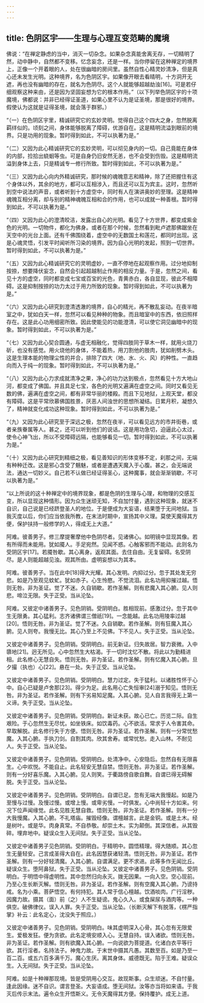 ```yaml
---
---
---
```

title: 色阴区宇——生理与心理互变范畴的魔境
---




佛说：“在禅定静虑的当中，消灭一切杂念。如果杂念真能舍离无存，一切精明了然，动中静中，自然都不变移。忆念妄念，还是一样。当你停留在这种禅定的境界上，正像一个开着眼的人，处在很幽暗的房间里。虽然自性心精灵妙清净，但是真心还未发生光明。这种境界，名为色阴区宇。如果像开眼去看晴明，十方洞开无遮，再也没有幽暗的存在，就名为色阴尽。这个人就能够超越劫浊[16]。可是若仔细观察这种来由，还是因为坚固妄想为它的根本作用。”（以下列举色阴区宇的十项魔境，佛都说：并非已经得证圣道，如果心里不认为是证圣境，那是很好的境界。假使认为这就是证得圣境，就会落于群邪。）

“（一）在色阴区宇里，精诚研究它的玄妙灵明。觉得自己这个四大之身，忽然脱离羁绊似的。顷刻之间，身体能够脱离了障碍，优游自在。这是精明流溢到眼前的境界。只是功用的现象。暂时得到如此，不可以执著为是。”

“（二）又因为此心精诚研究它的玄妙灵明，可以彻见身内的一切。自己竟能在身体的内部，捡拾出蛲蛔等虫。可是自身仍旧安然无恙，也不会受到伤毁。这是精明流溢到身体上去，只是精诚专一修行所致。暂时得到如此，不可以执著为是。”

“（三）又因为此心向内外精诚研究，那时候的魂魄意志和精神，除了还把握住有这个身体以外，其余的地方，都可以互相涉入，而且还可以互为宾主。这时，忽然听到空中说法的声音，或者听到十方虚空中，同时有人在演讲奥妙的至理。这是精神魂魄互相分离，却与别的精神魂魄互相和合的作用，也可以成就一种善根。暂时得到如此，不可以执著为是。”

“（四）又因为此心的澄清皎洁，发露出自心的光明。看见了十方世界，都变成紫金色的光明。一切物件，都化为佛身。或者在那个时候，忽然看到毗卢遮那佛踞坐在天空中的光台上面。还有千佛围绕着，虚空中的无数国土和莲花，都同时出现。这是心魂灵悟，引发平时闻听所习染的境界。因为自心光明的发起，照到一切世界。暂时得到如此，不可以执著为是。”

“（五）又因为此心精诚研究它的灵明虚妙，一直不停地在起观察作用。过分地抑制按捺，想要降伏妄念，自然会引起超越制止作用的相反力量。于是，忽然之间，看见十方的虚空，同时都变成七宝或百宝的光色，青黄赤白，各自显现，彼此不相障碍。这是抑制按捺的功力太过于用力所致的现象。暂时得到如此，不可以执著为是。”

“（六）又因为此心研究到澄清透澈的境界，自心的精光，再不散乱妄动。在夜半暗室之中，犹如白天一样，忽然可以看见种种的物象。而且暗室中的东西，依旧照样存在。这是此心功用细密所致。因此使能见的功能澄清，可以使它洞见幽暗中的现象。暂时得到如此，不可以执著为是。”

“（七）又因为此心契合圆通，与虚无相融化，觉得四肢同于草木一样，就用火烧刀斫，也没有感觉。用火烧他的身体，不能着热，用刀割他的肢肉，犹如削劈木头。这是生理本能的物理尘性的并合，排除了四大（地、水、火、风）的种性。一直趋向而入于纯一的现象。暂时得到如此，不可以执著为是。”

“（八）又因为此心力求成就清净之果，净心的功力达到极点，忽然看见十方大地山河，都变成了佛国。并且具足七宝，各色的光明又遍满在虚空之间。同时又看见无数的佛，遍满在虚空之间，都有非常华丽的楼殿。而且下见地狱，上观天堂，都没有障碍。这是平常欣慕佛国胜景，厌恶人间浊世的思想所凝结。日累月积，凝想久了，精神就变化成功这种现象。暂时得到如此，不可以执著为是。”

“（九）又因为此心研究至于深远之极，忽然在夜半，可以看见远方的市井街巷，或者亲族眷属等人。甚之，还可以听到他们的说话。这是用功急切，迫逼此心太过，使令心神飞出，所以不受障碍远隔，也能够看见一切。暂时得到如此，不可以执著为是。”

“（十）又因为此心研究到精细之极，看见善知识的形体变移不定，刹那之间，无端有种种迁改。这是邪心含受了魑魅，或者是遭遇天魔入于心腹。甚之，会无端说法，通达一切妙义。自己若不认做已经证得圣心，这种魔事，就会渐渐销歇，不可以执著为是。”

“以上所说的这十种禅定中的境界现象，都是色阴的生理与心理，和物理的交感互变，所以显现这种情形。因为众生迷顽无知，不自加忖量，遇到这种现象，就迷不自识，自己说是已经跻登圣人的地位。于是便成为大妄语，结果堕于无间地狱。当我灭度以后，你们应当依我所教，在末法时期中，宣扬其中义理。莫使天魔得其方便，保护扶持一般修学的人，得成无上大道。”

阿难。彼善男子。修三摩提奢摩他中色阴尽者。见诸佛心。如明镜中显现其像。若有所得而未能用。犹如魇人。手足宛然。见闻不惑。心触客邪而不能动。此则名为受阴区宇[17]。若魇咎歇。其心离身。返观其面。去住自由。无复留碍。名受阴尽。是人则能超越见浊。观其所由。虚明妄想以为其本。

阿难。彼善男子。当在此中[18]得大光耀。其心发明。内抑过分。忽于其处发无穷悲。如是乃至观见蚊虻。犹如赤子。心生怜愍。不觉流泪。此名功用抑摧过越。悟则无咎。非为圣证。觉了不迷。久自销歇。若作圣解。则有悲魔入其心腑。见人则悲。啼泣无限。失于正受。当从沦坠。

阿难。又彼定中诸善男子。见色阴销。受阴明白。胜相现前。感激过分。忽于其中生无限勇。其心猛利。志齐诸佛谓三僧祇[19]。一念能越。此名功用陵率过越[20]。悟则无咎。非为圣证。觉了不迷。久自销歇。若作圣解。则有狂魔入其心腑。见人则夸。我慢无比。其心乃至上不见佛。下不见人。失于正受。当从沦坠。

又彼定中诸善男子。见色阴销。受阴明白。前无新证。归失故居。智力衰微。入中隳地[21]。迥无所见。心中忽然生大枯渴。于一切时沈忆不散。将此以为勤精进相。此名修心无慧自失。悟则无咎。非为圣证。若作圣解。则有忆魔入其心腑。旦夕撮（执也）心[22]。悬在一处。失于正受。当从沦坠。

又彼定中诸善男子。见色阴销。受阴明白。慧力过定。失于猛利。以诸胜性怀于心中。自心已疑是卢舍那[23]。得少为足。此名用心亡失恒审[24]溺于知见。悟则无咎。非为圣证。若作圣解。则有下劣易知足魔。入其心腑。见人自言我得无上第一义谛。失于正受。当从沦坠。

又彼定中诸善男子。见色阴销。受阴明白。新证未获。故心已亡。历览二际。自生艰险。于心忽然生无尽忧。如坐铁床。如饮毒药。心不欲活。常求于人令害其命。早取解脱。此名修行失于方便。悟则无咎。非为圣证。若作圣解。则有一分常忧愁魔。入其心腑。手执刀剑。自割其肉。欣其舍寿。或常忧愁。走入山林。不耐见人。失于正受。当从沦坠。

又彼定中诸善男子。见色阴销。受阴明白。处清净中。心安隐后。忽然自有无限喜生。心中欢悦。不能自止。此名轻安无慧自禁。悟则无咎。非为圣证。若作圣解。则有一分好喜乐魔。入其心腑。见人则笑。于衢路傍自歌自舞。自谓已得无碍解脱。失于正受。当从沦坠。

又彼定中诸善男子。见色阴销。受阴明白。自谓已足。忽有无端大我慢起。如是乃至慢与过慢。及慢过慢。或增上慢。或卑劣慢。一时俱发。心中尚轻十方如来。何况下位声闻缘觉。此名见胜无慧自救。悟则无咎。非为圣证。若作圣解。则有一分大我慢魔。入其心腑。不礼塔庙。摧毁经像。谓檀越言。此是金铜。或是土木。经是树叶。或是华。肉身真常。不自恭敬。却崇土木。实为颠倒。其深信者。从其毁碎。埋弃地中。疑误众生入无间狱。失于正受。当从沦坠。

又彼定中诸善男子见色阴销。受阴明白。于精明中。圆悟精理。得大随顺。其心忽生无量轻安。己言成圣得大自在。此名因慧获诸轻清。悟则无咎。非为圣证。若作圣解。则有一分好轻清魔。入其心腑。自谓满足。更不求进。此等多作无闻比丘。疑误众生。堕阿鼻狱。失于正受。当从沦坠。又彼定中诸善男子。见色阴销。受阴明白。于明悟中得虚明性。其中忽然归向永灭。拨无因果。一向入空。空心现前。乃至心生长断灭解。悟则无咎。非为圣证。若作圣解。则有空魔入其心腑。乃谤持戒。名为小乘。菩萨悟空。有何持犯。其人常于信心檀越。饮酒啖肉。广行淫秽。因魔力故。摄其（面）前（之）人不生疑谤。鬼心久入。或食屎尿与酒肉等。一种俱空。破佛律仪。误入人罪。失于正受。当从沦坠。（长断灭解下有脱落，《楞严指掌》补云：此名定心，沈没失于照应。）

又彼定中诸善男子。见色阴销。受阴明白。味其虚明深入心骨。其心忽有无限爱生。爱极发狂。便为贪欲。此名定境安顺入心。无慧自持。误入诸欲。悟则无咎。非为圣证。若作圣解。则有欲魔入其心腑。一向说欲为菩提道。化诸白衣平等行欲。其行淫者。名持法子。神鬼力故。于末世中摄其凡愚。其数至百。如是乃至一百二百。或五六百多满千万。魔心生厌。离其身体。威德既无。陷于王难。疑误众生。入无间狱。失于正受。当从沦坠。

阿难。如是十种禅那现境。皆是受阴用心交互。故现斯事。众生顽迷。不自忖量。逢此因缘。迷不自识。谓言登圣。大妄语成。堕无间狱。汝等亦当将如来语。于我灭后传示末法。遍令众生开悟斯义。无令天魔得其方便。保持覆护。成无上道。